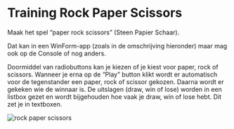 # Training Rock Paper Scissors

Maak het spel "paper rock scissors" (Steen Papier Schaar).

Dat kan in een WinForm-app (zoals in de omschrijving hieronder) maar mag ook op de Console of nog anders.

Doormiddel van radiobuttons kan je kiezen of je kiest voor paper, rock of scissors. Wanneer je erna op de "Play" button klikt wordt er automatisch voor de tegenstander een paper, rock of scissor gekozen. Daarna wordt er gekeken wie de winnaar is. De uitslagen (draw, win of lose) worden in een listbox gezet en wordt bijgehouden hoe vaak je draw, win of lose hebt. Dit zet je in textboxen.

![](figures/rockpaperscissors.png "rock paper scissors")
